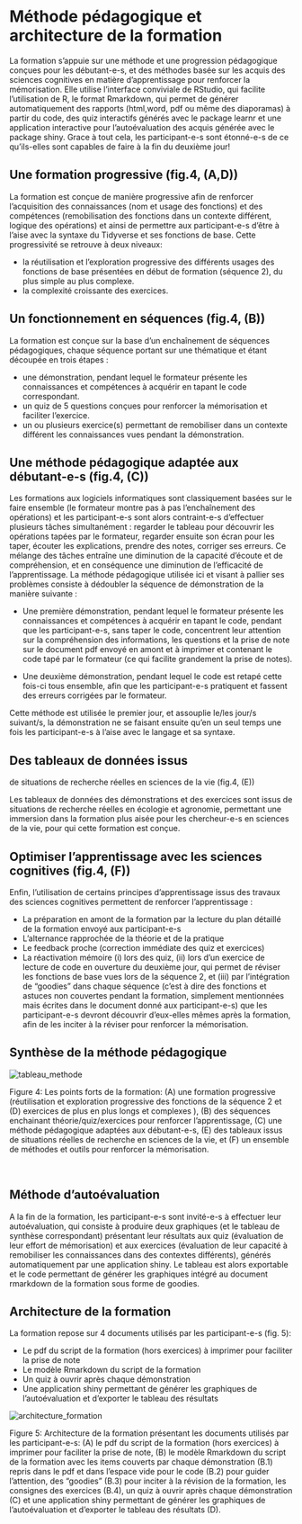 # Méthode pédagogique et architecture de la formation

<div align="justify">

La formation s’appuie sur une méthode et une progression pédagogique conçues pour les débutant-e-s, et des méthodes basée sur les acquis des sciences cognitives en matière d'apprentissage pour renforcer la mémorisation. Elle utilise l’interface conviviale de RStudio, qui facilite l’utilisation de R, le format Rmarkdown, qui permet de générer automatiquement des rapports (html,word, pdf ou même des diaporamas) à partir du code, des quiz interactifs générés avec le package learnr et une application interactive pour l'autoévaluation des acquis générée avec le package shiny. Grace à tout cela, les participant-e-s sont étonné-e-s de ce qu'ils-elles sont capables de faire à la fin du deuxième jour!

</div>

## Une formation progressive (fig.4, (A,D))

<div align="justify">

La formation est conçue de manière progressive afin de renforcer l'acquisition des connaissances (nom et usage des fonctions) et des compétences (remobilisation des fonctions dans un contexte différent, logique des opérations) et ainsi de permettre aux participant-e-s d'être à l'aise avec la syntaxe du Tidyverse et ses fonctions de base. Cette progressivité se retrouve à deux niveaux: 

- la réutilisation et l'exploration progressive des différents usages des fonctions de base présentées en début de formation (séquence 2), du plus simple au plus complexe.
- la complexité croissante des exercices.

</div>

## Un fonctionnement en séquences (fig.4, (B))

<div align="justify">

La formation est conçue sur la base d'un enchaînement de séquences pédagogiques, chaque séquence portant sur une thématique et étant découpée en trois étapes :

- une démonstration, pendant lequel le formateur présente les connaissances et compétences à acquérir en tapant le code correspondant.
- un quiz de 5 questions conçues pour renforcer la mémorisation et faciliter l'exercice.
- un ou plusieurs exercice(s) permettant de remobiliser dans un contexte différent les connaissances vues pendant la démonstration.

</div>

## Une méthode pédagogique adaptée aux débutant-e-s (fig.4, (C))

<div align="justify">

Les formations aux logiciels informatiques sont classiquement basées sur
le faire ensemble (le formateur montre pas à pas l’enchaînement des
opérations) et les participant-e-s sont alors contraint-e-s d’effectuer
plusieurs tâches simultanément : regarder le tableau pour découvrir les
opérations tapées par le formateur, regarder ensuite son écran pour les
taper, écouter les explications, prendre des notes, corriger ses
erreurs. Ce mélange des tâches entraîne une diminution de la capacité
d’écoute et de compréhension, et en conséquence une diminution de
l’efficacité de l’apprentissage. La méthode pédagogique utilisée ici et
visant à pallier ses problèmes consiste à dédoubler la séquence de démonstration de la manière suivante :

</div>

-   <div align="justify">

    Une première démonstration, pendant lequel le formateur
    présente les connaissances et compétences à acquérir en tapant le
    code, pendant que les participant-e-s, sans taper le code, concentrent leur attention sur
    la compréhension des informations, les questions et la prise de
    note sur le document pdf envoyé en amont et à imprimer et contenant le code tapé par le formateur (ce qui facilite grandement la prise de notes).

    </div>

-   <div align="justify">

    Une deuxième démonstration, pendant lequel le code est
    retapé cette fois-ci tous ensemble, afin que les participant-e-s
    pratiquent et fassent des erreurs corrigées par le formateur.

    </div>

<div align="justify">

Cette méthode est utilisée le premier jour, et assouplie le/les jour/s
suivant/s, la démonstration ne se faisant ensuite qu’en un seul temps
une fois les participant-e-s à l’aise avec le langage et sa syntaxe.

</div>

## Des tableaux de données issus 
de situations de recherche réelles en sciences de la vie (fig.4, (E)) 

<div align="justify">

Les tableaux de données des démonstrations et des exercices sont issus de situations de recherche réelles en écologie et agronomie, permettant une immersion dans la formation plus aisée pour les chercheur-e-s en sciences de la vie, pour qui cette formation est conçue. 

</div>

## Optimiser l'apprentissage avec les sciences cognitives (fig.4, (F))

<div align="justify">

Enfin, l’utilisation de certains principes d’apprentissage issus des travaux des sciences
cognitives permettent de renforcer l’apprentissage : 

- La préparation en amont de la formation par la lecture du plan détaillé de la formation
envoyé aux participant-e-s
- L’alternance rapprochée de la théorie et de la pratique
- Le feedback proche (correction immédiate des quiz et exercices)
- La réactivation mémoire (i) lors des quiz, (ii) lors d'un exercice de lecture de code en ouverture du deuxième jour, qui permet de réviser les fonctions de base vues lors de la séquence 2, et (iii) par l'intégration de "goodies" dans chaque séquence (c'est à dire des fonctions et astuces non couvertes pendant la formation, simplement mentionnées mais écrites dans le document donné aux participant-e-s) que les participant-e-s devront découvrir d'eux-elles mêmes après la formation, afin de les inciter à la réviser pour renforcer la mémorisation.

</div>

## Synthèse de la méthode pédagogique

![](img/tableau_methode.png "tableau_methode")

Figure 4: Les points forts de la formation: (A) une formation progressive (réutilisation et exploration progressive des fonctions de la séquence 2 et (D) exercices de plus en plus longs et complexes ), (B) des séquences enchainant théorie/quiz/exercices pour renforcer l'apprentissage, (C) une méthode pédagogique adaptées aux débutant-e-s, (E) des tableaux issus de situations réelles de recherche en sciences de la vie, et (F) un ensemble de méthodes et outils pour renforcer la mémorisation. 

<br>

## Méthode d’autoévaluation

<div align="justify">

A la fin de la formation, les participant-e-s sont invité-e-s à effectuer leur autoévaluation, qui consiste à produire deux graphiques (et le tableau de synthèse correspondant) présentant leur résultats aux quiz (évaluation de leur effort de mémorisation) et aux exercices (évaluation de leur capacité à remobiliser les connaissances dans des contextes différents), générés automatiquement par une application shiny. Le tableau est alors exportable et le code permettant de générer les graphiques intégré au document rmarkdown de la formation sous forme de goodies.

</div>

## Architecture de la formation

La formation repose sur 4 documents utilisés par les participant-e-s (fig. 5):

- Le pdf du script de la formation (hors exercices) à imprimer pour faciliter la prise de note
- Le modèle Rmarkdown du script de la formation 
- Un quiz à ouvrir après chaque démonstration 
- Une application shiny permettant de générer les graphiques de l'autoévaluation et d'exporter le tableau des résultats

![](img/architecture_formation.png "architecture_formation")

Figure 5: Architecture de la formation présentant les documents utilisés par les participant-e-s: (A) le pdf du script de la formation (hors exercices) à imprimer pour faciliter la prise de note, (B) le modèle Rmarkdown du script de la formation avec les items couverts par chaque démonstration (B.1) repris dans le pdf et dans l'espace vide pour le code (B.2) pour guider l'attention, des "goodies" (B.3) pour inciter à la révision de la formation, les consignes des exercices (B.4), un quiz à ouvrir après chaque démonstration (C) et une application shiny permettant de générer les graphiques de l'autoévaluation et d'exporter le tableau des résultats (D).

<br>


